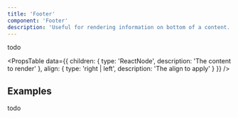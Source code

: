 ```yaml
---
title: 'Footer'
component: 'Footer'
description: 'Useful for rendering information on bottom of a content.'
---
```


todo

<PropsTable
  data={{
    children: {
      type: 'ReactNode',
      description: 'The content to render'
    },
    align: {
      type: 'right | left',
      description: 'The align to apply'
    }
  }}
/>

## Examples

todo
